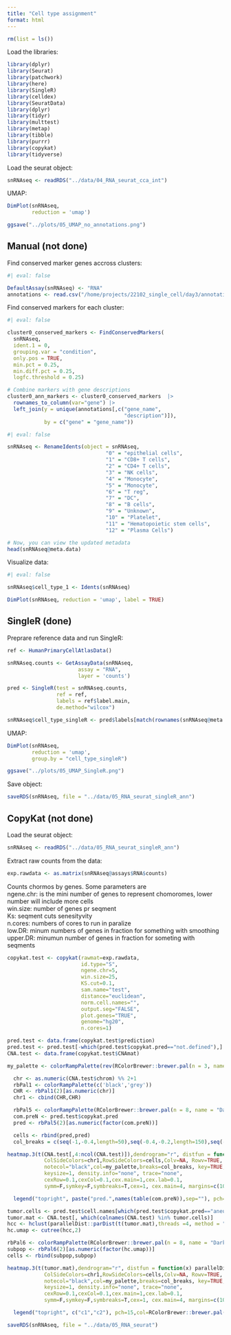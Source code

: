 ```yaml
---
title: "Cell type assignment"
format: html
---
```


```r
rm(list = ls())
```

Load the libraries:

```r
library(dplyr)
library(Seurat)
library(patchwork)
library(here)
library(SingleR)
library(celldex)
library(SeuratData)
library(dplyr)
library(tidyr)
library(multtest)
library(metap)
library(tibble)
library(purrr)
library(copykat)
library(tidyverse)
```

Load the seurat object:

```r
snRNAseq <- readRDS("../data/04_RNA_seurat_cca_int")
```

UMAP:

```r
DimPlot(snRNAseq, 
        reduction = 'umap')

ggsave("../plots/05_UMAP_no_annotations.png")
```

## Manual (not done)

Find conserved marker genes accross clusters:

```r
#| eval: false

DefaultAssay(snRNAseq) <- "RNA"
annotations <- read.csv("/home/projects/22102_single_cell/day3/annotation.csv")
```

Find conserved markers for each cluster:

```r
#| eval: false

cluster0_conserved_markers <- FindConservedMarkers(
  snRNAseq,
  ident.1 = 0,
  grouping.var = "condition",
  only.pos = TRUE,
  min.pct = 0.25,  
  min.diff.pct = 0.25,
  logfc.threshold = 0.25)

# Combine markers with gene descriptions 
cluster0_ann_markers <- cluster0_conserved_markers  |>  
  rownames_to_column(var="gene") |> 
  left_join(y = unique(annotations[,c("gene_name",
                                      "description")]),
            by = c("gene" = "gene_name"))
```

```r
#| eval: false

snRNAseq <- RenameIdents(object = snRNAseq, 
                                "0" = "epithelial cells",
                                "1" = "CD8+ T cells",
                                "2" = "CD4+ T cells",
                                "3" = "NK cells",
                                "4" = "Monocyte",
                                "5" = "Monocyte",
                                "6" = "T reg",
                                "7" = "DC",
                                "8" = "B cells",
                                "9" = "Unknown",
                                "10" = "Platelet",
                                "11" = "Hematopoietic stem cells",
                                "12" = "Plasma Cells")

# Now, you can view the updated metadata
head(snRNAseq@meta.data)
```

Visualize data:

```r
#| eval: false

snRNAseq$cell_type_1 <- Idents(snRNAseq)

DimPlot(snRNAseq, reduction = 'umap', label = TRUE)
```

## SingleR (done)

Preprare reference data and run SingleR:

```r
ref <- HumanPrimaryCellAtlasData()

snRNAseq.counts <- GetAssayData(snRNAseq, 
                       assay = "RNA", 
                       layer = 'counts')

pred <- SingleR(test = snRNAseq.counts,
                ref = ref,
                labels = ref$label.main,
                de.method="wilcox")

snRNAseq$cell_type_singleR <- pred$labels[match(rownames(snRNAseq@meta.data), rownames(pred))]
```

UMAP:

```r
DimPlot(snRNAseq, 
        reduction = 'umap',
        group.by = "cell_type_singleR")

ggsave("../plots/05_UMAP_SingleR.png")
```

Save object:

```r
saveRDS(snRNAseq, file = "../data/05_RNA_seurat_singleR_ann")
```

## CopyKat (not done)

Load the seurat object:

```r
snRNAseq <- readRDS("../data/05_RNA_seurat_singleR_ann")
```

Extract raw counts from the data:

```r
exp.rawdata <- as.matrix(snRNAseq@assays$RNA$counts)
```

Counts chormos by genes. Some parameters are\
ngene.chr: is the mini number of genes to represent chomoromes, lower number will include more cells\
win.size: number of genes pr seqment\
Ks: seqment cuts senesityvity\
n.cores: numbers of cores to run in paralize\
low.DR: minum numbers of genes in fraction for something with smoothing\
upper.DR: minumun number of genes in fraction for someting with seqments

```r
copykat.test <- copykat(rawmat=exp.rawdata, 
                        id.type="S", 
                        ngene.chr=5, 
                        win.size=25, 
                        KS.cut=0.1, 
                        sam.name="test", 
                        distance="euclidean", 
                        norm.cell.names="",
                        output.seg="FALSE", 
                        plot.genes="TRUE", 
                        genome="hg20",
                        n.cores=1)
```

```r
pred.test <- data.frame(copykat.test$prediction)
pred.test <- pred.test[-which(pred.test$copykat.pred=="not.defined"),]  ##remove undefined cells
CNA.test <- data.frame(copykat.test$CNAmat)
```

```r
my_palette <- colorRampPalette(rev(RColorBrewer::brewer.pal(n = 3, name = "RdBu")))(n = 999)

  chr <- as.numeric(CNA.test$chrom) %% 2+1
  rbPal1 <- colorRampPalette(c('black','grey'))
  CHR <- rbPal1(2)[as.numeric(chr)]
  chr1 <- cbind(CHR,CHR)

  rbPal5 <- colorRampPalette(RColorBrewer::brewer.pal(n = 8, name = "Dark2")[2:1])
  com.preN <- pred.test$copykat.pred
  pred <- rbPal5(2)[as.numeric(factor(com.preN))]

  cells <- rbind(pred,pred)
  col_breaks = c(seq(-1,-0.4,length=50),seq(-0.4,-0.2,length=150),seq(-0.2,0.2,length=600),seq(0.2,0.4,length=150),seq(0.4, 1,length=50))

heatmap.3(t(CNA.test[,4:ncol(CNA.test)]),dendrogram="r", distfun = function(x) parallelDist::parDist(x,threads =4, method = "euclidean"), hclustfun = function(x) hclust(x, method="ward.D2"),
            ColSideColors=chr1,RowSideColors=cells,Colv=NA, Rowv=TRUE,
            notecol="black",col=my_palette,breaks=col_breaks, key=TRUE,
            keysize=1, density.info="none", trace="none",
            cexRow=0.1,cexCol=0.1,cex.main=1,cex.lab=0.1,
            symm=F,symkey=F,symbreaks=T,cex=1, cex.main=4, margins=c(10,10))

  legend("topright", paste("pred.",names(table(com.preN)),sep=""), pch=15,col=RColorBrewer::brewer.pal(n = 8, name = "Dark2")[2:1], cex=0.6, bty="n")
```

```r
tumor.cells <- pred.test$cell.names[which(pred.test$copykat.pred=="aneuploid")]
tumor.mat <- CNA.test[, which(colnames(CNA.test) %in% tumor.cells)]
hcc <- hclust(parallelDist::parDist(t(tumor.mat),threads =4, method = "euclidean"), method = "ward.D2")
hc.umap <- cutree(hcc,2)

rbPal6 <- colorRampPalette(RColorBrewer::brewer.pal(n = 8, name = "Dark2")[3:4])
subpop <- rbPal6(2)[as.numeric(factor(hc.umap))]
cells <- rbind(subpop,subpop)

heatmap.3(t(tumor.mat),dendrogram="r", distfun = function(x) parallelDist::parDist(x,threads =4, method = "euclidean"), hclustfun = function(x) hclust(x, method="ward.D2"),
            ColSideColors=chr1,RowSideColors=cells,Colv=NA, Rowv=TRUE,
            notecol="black",col=my_palette,breaks=col_breaks, key=TRUE,
            keysize=1, density.info="none", trace="none",
            cexRow=0.1,cexCol=0.1,cex.main=1,cex.lab=0.1,
            symm=F,symkey=F,symbreaks=T,cex=1, cex.main=4, margins=c(10,10))

  legend("topright", c("c1","c2"), pch=15,col=RColorBrewer::brewer.pal(n = 8, name = "Dark2")[3:4], cex=0.9, bty='n')

```

```r

saveRDS(snRNAseq, file = "../data/05_RNA_seurat")
```

#### 
